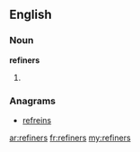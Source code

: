 ==English==

===Noun===
'''refiners'''

# {{plural of|[[refiner]]}}

===Anagrams===
* [[refreins#English|refreins]]

[[ar:refiners]]
[[fr:refiners]]
[[my:refiners]]